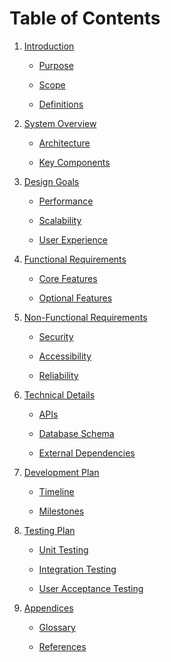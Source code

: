 # Table of Contents

1. [Introduction](#introduction)
    - [Purpose](#purpose)
    - [Scope](#scope)
    - [Definitions](#definitions)
2. [System Overview](#system-overview)
    - [Architecture](#architecture)
    - [Key Components](#key-components)
3. [Design Goals](#design-goals)
    - [Performance](#performance)
    - [Scalability](#scalability)
    - [User Experience](#user-experience)
4. [Functional Requirements](#functional-requirements)
    - [Core Features](#core-features)
    - [Optional Features](#optional-features)
5. [Non-Functional Requirements](#non-functional-requirements)
    - [Security](#security)
    - [Accessibility](#accessibility)
    - [Reliability](#reliability)
6. [Technical Details](#technical-details)
    - [APIs](#apis)
    - [Database Schema](#database-schema)
    - [External Dependencies](#external-dependencies)
7. [Development Plan](#development-plan)
    - [Timeline](#timeline)
    - [Milestones](#milestones)
8. [Testing Plan](#testing-plan)
    - [Unit Testing](#unit-testing)
    - [Integration Testing](#integration-testing)
    - [User Acceptance Testing](#user-acceptance-testing)
9. [Appendices](#appendices)
    - [Glossary](#glossary)
    - [References](#references)
